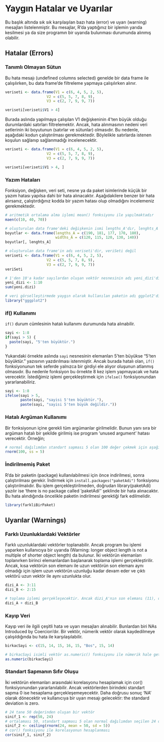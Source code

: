 # Yaygın Hatalar ve Uyarılar

Bu başlık altında sık sık karşılaşılan bazı hata (error) ve uyarı (warning) mesajları listelenmiştir. Bu mesajlar, R'da yaptığınız bir işlemin yarıda kesilmesi ya da size programın bir uyarıda bulunması durumunda alınmış olabilir.

## Hatalar (Errors)

### Tanımlı Olmayan Sütun

Bu hata mesajı (undefined columns selected) genelde bir data frame ile çalışılırken, bu data frame'de filtreleme yapmaya çalışılırken alınır. 

```{r error = TRUE}

veriseti <- data.frame(V1 = c(6, 4, 5, 2, 5),
                   V2 = c(5, 5, 7, 8, 9),
                   V3 = c(2, 7, 9, 9, 7))

veriseti[veriseti$V1 > 4]
```

Burada aslında yapılmaya çalışılan V1 değişkeninin 4'ten büyük olduğu durumlardaki satırları filtrelemektir. Ancak, hata alınmasının nedeni veri setlerinin iki boyutunun (satırlar ve sütunlar) olmasıdır. Bu nedenle, aşağıdaki kodun çalıştırılması gerekmektedir. Böylelikle satırlarda istenen koşulun sağlanıp sağlanmadığı incelenecektir.

```{r error = TRUE}

veriseti <- data.frame(V1 = c(6, 4, 5, 2, 5),
                   V2 = c(5, 5, 7, 8, 9),
                   V3 = c(2, 7, 9, 9, 7))

veriseti[veriseti$V1 > 4, ]
```

### Yazım Hataları

Fonksiyon, değişken, veri seti, nesne ya da paket isimlerinde küçük bir yazım hatası yapılsa dahi bir hata alınacaktır. Aşağıdakilere benzer bir hata alırsanız, çalıştırdığınız kodda bir yazım hatası olup olmadığını incelemeniz gerekmektedir.

```{r error = TRUE}
# aritmetik ortalama alma işlemi mean() fonksiyonu ile yapılmaktadır
maen(c(10, 40, 70))

# oluşturulan data frame'deki değişkenin ismi lengths_A'dır, lenghts_A değil
boyutlar <- data.frame(lengths_A = c(190, 181, 177, 170, 180),
                       widths_A = c(120, 115, 120, 130, 140))
boyutlar[, lenghts_A]

# oluşturulan data frame'in adı veriseti'dir, veriSeti değil
veriseti <- data.frame(V1 = c(6, 4, 5, 2, 5),
                   V2 = c(5, 5, 7, 8, 9),
                   V3 = c(2, 7, 9, 9, 7))
veriSeti

# 1'den 10'a kadar sayılardan oluşan vektör nesnesinin adı yeni_dizi'dir, yeni.dizi değil
yeni_dizi <- 1:10
sum(yeni.dizi)

# veri görselleştirmede yaygın olarak kullanılan paketin adı ggplot2'dir, gggplot2 değil
library("gggplot2")
```

### if() Kullanımı

<code>if()</code> durum cümlesinin hatalı kullanımı durumunda hata alınabilir.

```{r error = TRUE}
sayi <- 1:8
if(sayi > 5) {
  paste(sayi, "5'ten büyüktür.")
}
```

Yukarıdaki örnekte aslında <code>sayi</code> nesnesinin elemanları 5'ten büyükse "5'ten büyüktür." yazısının yazdırılması istenmiştir. Ancak burada hatalı olan, <code>if()</code> fonksiyonunun tek seferde yalnızca bir girdiyi ele alıyor oluşunun atlanmış olmasıdır. Bu nedenle fonksiyon bu örnekte 8 kez işlem yapmayacak ve hata verecektir. İstediğimiz işlemi gerçekleştirmek için <code>ifelse()</code> fonksiyonundan yararlanabiliriz.

```{r error = TRUE}
sayi <- 1:8
ifelse(sayi > 5,
       paste(sayi, "sayisi 5'ten büyüktür."),
       paste(sayi, "sayisi 5'ten büyük değildir."))
```

### Hatalı Argüman Kullanımı

Bir fonksiyonun içine gerekli tüm argümanlar girilmelidir. Bunun yanı sıra bir argüman hatalı bir şekilde girilmiş ise program 'unused argument' hatası verecektir. Örneğin;

```{r error = TRUE}
# normal dağılımdan standart sapması 5 olan 100 değer çekmek için aşağıdaki fonksiyon kullanılabilir. Ancak rnorm() fonksiyonunda standart sapmayı belirtmek için kullanılması gereken argüman sd'dir, ss değil
rnorm(100, ss = 5)
```

### İndirilmemiş Paket

R'da bir paketin (package) kullanılabilmesi için önce indirilmesi, sonra çalıştırılması gerekir. İndirmek için `install.packages("paketAdi")` fonksiyonu çalıştırılmalıdır. Bu işlem gerçekleştirilmeden, doğrudan library(paketAdi) yazılır ise 'there is no package called 'paketAdi'' şeklinde bir hata alınacaktır. Bu hata alındığında öncelikle paketin indirilmesi gerektiği fark edilmelidir.

```{r error = TRUE}
library(farkliBirPaket)
```

## Uyarılar (Warnings)

### Farklı Uzunluklardaki Vektörler

Farklı uzunluklardaki vektörler toplanabilir. Ancak program bu işlemi yaparken kullanıcıya bir uyarıda (Warning: longer object length is not a multiple of shorter object length) da bulunur. İki vektörün elemanları toplanırken birinci elemanlardan başlanarak toplama işlemi gerçekleştirilir. Ancak, kısa vektörün son elemanı ile uzun vektörün son elemanı aynı olmadığı için işlem uzun vektörün uzunluğu kadar devam eder ve çıktı vektörü uzun vektör ile aynı uzunlukta olur. 

```{r error = TRUE}
dizi_A <- 3:11
dizi_B <- 2:15

# toplama işlemi gerçekleşecektir. Ancak dizi_A'nın son elemanı (11), dizi_B'nin 9. elemanı (10) ile toplandıktan sonra dizi_B'nin 10. elemanı tekrar dizi_A'nın ilk elemanı ile toplanarak işlem devam eder
dizi_A + dizi_B
```

### Kayıp Veri

Kayıp veri ile ilgili çeşitli hata ve uyarı mesajları alınabilir. Bunlardan biri NAs Introduced by Coercion'dır. Bir vektör, nümerik vektör olarak kaydedilmeye çalışıldığında bu hata ile karşılaşılabilir.

```{r error = TRUE}
birkacSayi <- c(15, 14, 15, 16, 15, "Bos", 15, 14)

# birkacSayi isimli vektör as.numeric() fonksiyonu ile nümerik hale getirilebilir. Ancak bu sırada sayısal değeri bulunmayan 6. eleman NA olarak ele alınacaktır
as.numeric(birkacSayi)
```

### Standart Sapmanın Sıfır Oluşu

İki vektörün elemanları arasındaki korelasyonu hesaplamak için cor() fonksiyonundan yararlanılabilir. Ancak vektörlerden birindeki standart sapma 0 ise hesaplama gerçekleşemeyecektir. Daha doğrusu sonuç 'NA' olarak dönecektir ve kullanıcıya bir uyarı mesajı gelecektir: the standard deviation is zero.

```{r error = TRUE}
# 24 tane 50 değerinden oluşan bir vektör
sinif_1 <- rep(50, 24)
# ortalaması 50, standart sapması 5 olan normal dağılımdan seçilen 24 değerin üstündeki kendine en yakın tam sayıya yuvarlanmış halinden oluşan, uzunluğu 24 olan bir vektör
sinif_2 <- ceiling(rnorm(24, mean = 50, sd = 5))
# cor() fonksiyonu ile korelasyonun hesaplanması
cor(sinif_1, sinif_2)
```
